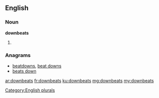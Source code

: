 ==English==

===Noun===
'''downbeats'''

# {{plural of|downbeat}}

===Anagrams===
* [[beatdowns#English|beatdowns]], [[beat downs#English|beat downs]]
* [[beats down#English|beats down]]

[[Category:English plurals]]

[[ar:downbeats]]
[[fr:downbeats]]
[[ku:downbeats]]
[[mg:downbeats]]
[[my:downbeats]]